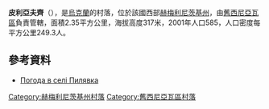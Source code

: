{{coord|49|34|45|N|27|23|40|E|scale:100000|display=title}}

'''皮利亞夫齊'''（{{lang-uk|Пилявка}}），是[[烏克蘭|烏克蘭]]的村落，位於該國西部[[赫梅利尼茨基州|赫梅利尼茨基州]]，由[[舊西尼亞瓦區|舊西尼亞瓦區]]負責管轄，面積2.35平方公里，海拔高度317米，2001年人口585，人口密度每平方公里249.3人。

==參考資料==
* [http://weather.in.ua/ua/hmel'nickaja/20371 Погода в селі Пилявка]{{Wayback|url=http://weather.in.ua/ua/hmel%27nickaja/20371 |date=20111220080652 }}

{{DEFAULTSORT:Пилявка}}
[[Category:赫梅利尼茨基州村落|Category:赫梅利尼茨基州村落]]
[[Category:舊西尼亞瓦區村落|Category:舊西尼亞瓦區村落]]


{{Khmelnytskyi-geo-stub}}